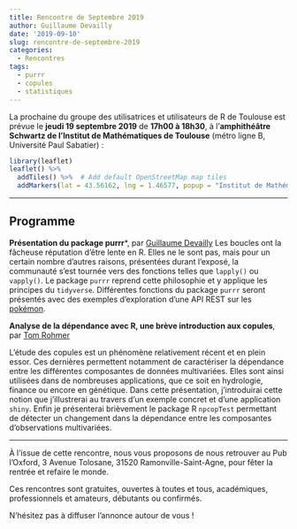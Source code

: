```yaml
---
title: Rencontre de Septembre 2019
author: Guillaume Devailly
date: '2019-09-10'
slug: rencontre-de-septembre-2019
categories:
  - Rencontres
tags:
  - purrr
  - copules
  - statistiques
---
```


La prochaine du groupe des utilisatrices et utilisateurs de R de Toulouse est prévue le **jeudi 19 septembre 2019** de **17h00 à 18h30**,
à l'**amphithéâtre Schwartz de l'Institut de Mathématiques de Toulouse** (métro ligne B, Université Paul Sabatier) :

```r
library(leaflet)
leaflet() %>%
  addTiles() %>%  # Add default OpenStreetMap map tiles
  addMarkers(lat = 43.56162, lng = 1.46577, popup = "Institut de Mathématiques de Toulouse")
```


---

## Programme

**Présentation du package purrr***, par [Guillaume Devailly](https://twitter.com/G_Devailly)
Les boucles ont la fâcheuse réputation d'être lente en R. Elles ne le sont pas, mais pour un certain nombre 
d'autres raisons, présentées durant l'exposé, la communauté s'est tournée vers des fonctions telles que 
`lapply()` ou `vapply()`. Le package `purrr` reprend cette philosophie et y applique les principes du `tidyverse`.
Différentes fonctions du package `purrr` seront présentés avec des exemples d'exploration d'une API REST 
sur les [pokémon](https://pokeapi.co/).

**Analyse de la dépendance avec R, une brève introduction aux copules**, par [Tom Rohmer](http://www.cmap.polytechnique.fr/~tom.rohmer/)

L’étude des copules est un phénomène relativement récent et en plein essor. Ces dernières permettent notamment de caractériser la dépendance entre les différentes composantes de données multivariées. Elles sont ainsi utilisées dans de nombreuses applications, que ce soit en hydrologie, finance ou encore en génétique.  Dans cette présentation, j’introduirai cette notion que j’illustrerai au travers d’un exemple concret et d’une application `shiny`. Enfin je présenterai brièvement le package R `npcopTest` permettant de détecter un changement dans la dépendance entre les composantes d’observations multivariées.

---

À l'issue de cette rencontre, nous vous proposons de nous retrouver au Pub
l'Oxford, 3 Avenue Tolosane, 31520 Ramonville-Saint-Agne,
pour fêter la rentrée et refaire le monde.

Ces rencontres sont gratuites, ouvertes à toutes et tous, académiques, professionnels et amateurs, débutants ou confirmés.

N'hésitez pas à diffuser l'annonce autour de vous !
